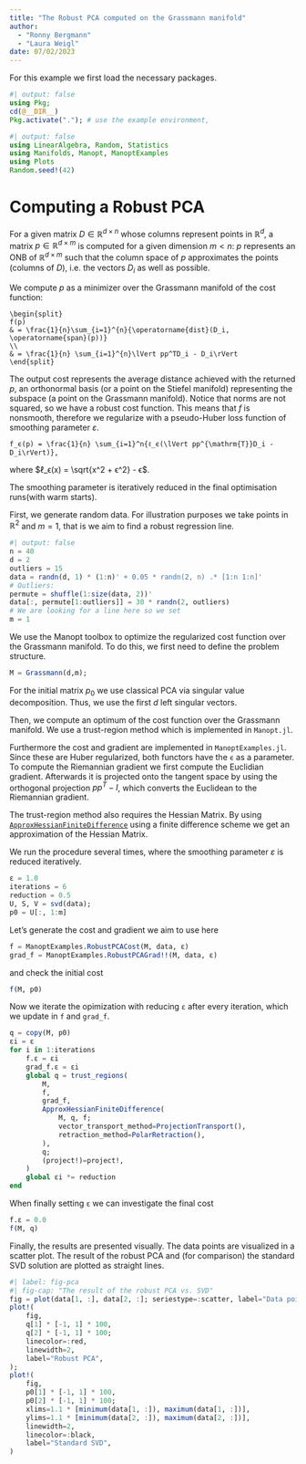 ```yaml
---
title: "The Robust PCA computed on the Grassmann manifold"
author:
  - "Ronny Bergmann"
  - "Laura Weigl"
date: 07/02/2023
---
```


For this example we first load the necessary packages.

```julia
#| output: false
using Pkg;
cd(@__DIR__)
Pkg.activate("."); # use the example environment,
```

```julia
#| output: false
using LinearAlgebra, Random, Statistics
using Manifolds, Manopt, ManoptExamples
using Plots
Random.seed!(42)
```

# Computing a Robust PCA

For a given matrix $D ∈ ℝ^{d×n}$ whose columns represent points in $ℝ^d$, a matrix $p ∈ ℝ^{d×m}$ is computed for a given dimension $m < n$:
$p$ represents an ONB of $ℝ^{d×m}$ such that the column space of $p$ approximates the points (columns of $D$), i.e. the vectors $D_i$ as well as possible.

We compute $p$ as a minimizer over the Grassmann manifold of the cost function:

```math
\begin{split}
f(p)
& = \frac{1}{n}\sum_{i=1}^{n}{\operatorname{dist}(D_i, \operatorname{span}(p))}
\\
& = \frac{1}{n} \sum_{i=1}^{n}\lVert pp^TD_i - D_i\rVert
\end{split}
```

The output cost represents the average distance achieved with the returned $p$, an orthonormal basis (or a point on the Stiefel manifold) representing the subspace (a point on the Grassmann manifold). Notice that norms are not squared, so we have a robust cost function. This means that $f$ is nonsmooth, therefore we regularize with a pseudo-Huber loss function of smoothing parameter $ε$.

```math
f_ϵ(p) = \frac{1}{n} \sum_{i=1}^n{ℓ_ϵ(\lVert pp^{\mathrm{T}}D_i - D_i\rVert)},
```

where $ℓ_ϵ(x) = \sqrt{x^2 + ϵ^2} - ϵ$.

The smoothing parameter is iteratively reduced in the final optimisation runs(with warm starts).

First, we generate random data. For illustration purposes we take points in $\mathbb R^2$ and $m=1$, that is we aim to find a robust regression line.

```julia
#| output: false
n = 40
d = 2
outliers = 15
data = randn(d, 1) * (1:n)' + 0.05 * randn(2, n) .* [1:n 1:n]'
# Outliers:
permute = shuffle(1:size(data, 2))'
data[:, permute[1:outliers]] = 30 * randn(2, outliers)
# We are looking for a line here so we set
m = 1
```

We use the Manopt toolbox to optimize the regularized cost function over the Grassmann manifold. To do this, we first need to define the problem structure.

```julia
M = Grassmann(d,m);
```

For the initial matrix $p_0$ we use classical PCA via singular value decomposition. Thus, we use the first $d$ left singular vectors.

Then, we compute an optimum of the cost function over the Grassmann manifold.
We use a trust-region method which is implemented in `Manopt.jl`.

Furthermore the cost and gradient are implemented in `ManoptExamples.jl`.
Since these are Huber regularized, both functors have the `ϵ` as a parameter.
To compute the Riemannian gradient we first compute the Euclidian gradient. Afterwards it is projected onto the tangent space by using the orthogonal projection $pp^T - I$, which converts the Euclidean to the Riemannian gradient.

The trust-region method also requires the Hessian Matrix. By using [`ApproxHessianFiniteDifference`](https://manoptjl.org/stable/solvers/trust_regions/#Manopt.ApproxHessianFiniteDifference) using a finite difference scheme we get an approximation of the Hessian Matrix.

We run the procedure several times, where the smoothing parameter $ε$ is reduced iteratively.

```julia
ε = 1.0
iterations = 6
reduction = 0.5
U, S, V = svd(data);
p0 = U[:, 1:m]
```

Let's generate the cost and gradient we aim to use here

```julia
f = ManoptExamples.RobustPCACost(M, data, ε)
grad_f = ManoptExamples.RobustPCAGrad!!(M, data, ε)
```

and check the initial cost

```julia
f(M, p0)
```

Now we iterate the opimization with reducing ``ε`` after every iteration,
which we update in `f` and `grad_f`.

```julia
q = copy(M, p0)
εi = ε
for i in 1:iterations
    f.ε = εi
    grad_f.ε = εi
    global q = trust_regions(
        M,
        f,
        grad_f,
        ApproxHessianFiniteDifference(
            M, q, f;
            vector_transport_method=ProjectionTransport(),
            retraction_method=PolarRetraction(),
        ),
        q;
        (project!)=project!,
    )
    global εi *= reduction
end
```

When finally setting ``ε`` we can investigate the final cost

```julia
f.ε = 0.0
f(M, q)
```

Finally, the results are presented visually. The data points are visualized in a scatter plot. The result of the robust PCA and (for comparison) the standard SVD solution are plotted as straight lines.

```julia
#| label: fig-pca
#| fig-cap: "The result of the robust PCA vs. SVD"
fig = plot(data[1, :], data[2, :]; seriestype=:scatter, label="Data points");
plot!(
    fig,
    q[1] * [-1, 1] * 100,
    q[2] * [-1, 1] * 100;
    linecolor=:red,
    linewidth=2,
    label="Robust PCA",
);
plot!(
    fig,
    p0[1] * [-1, 1] * 100,
    p0[2] * [-1, 1] * 100;
    xlims=1.1 * [minimum(data[1, :]), maximum(data[1, :])],
    ylims=1.1 * [minimum(data[2, :]), maximum(data[2, :])],
    linewidth=2,
    linecolor=:black,
    label="Standard SVD",
)
```
